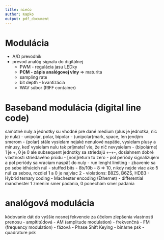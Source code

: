 ```yaml
---
title: niečo
author: Kapko
output: pdf_document
---
```


# Modulácia
- A/D prevodník
- prevod analóg signalu do digitálnej
    - PWM - regulácia jasu LEDky
    - **PCM - zápis analógovej vlny** => maturita
	- sampling rate
	- bit depth - kvantizácia
	- WAV súbor (RIFF container)

# Baseband modulácia (digital line code)
samotné nuly a jednotky su vhodné pre dané medium (plus je jednotka, nic je nula)
- unipolar, polar, bipolar
    - (unipolar)mark, space, len jendým smerom
    - (polar) stále vysielam nejaké nenulové napätie, vysielam plusy a mínusy, keď vysielam nulu tak príjmateľ vie, že nič nevysielam
    - (bipolárne) 1 je +, 0 je 0 ale subsequent jednotky sa striedajú +-+-, dosiahnem dobré vlastnosti striedavého prúdu
- [non]return to zero - pol periódy signalizujem a pol periódy sa vraciam naspäť do nuly
- run lenght limiting - zbavenie sa po sebe idhúcich núl
    - stuffed bits
    - 8b/10b - 8 => 10, nikdy nejde viac ako 5 núl za sebou, rozdiel 1 a 0 je najviac 2
    - violations: B8ZS, B6ZS, HDB3
- Hybrid ternary coding
- Machester encoding (Ethernet)
    - differential manchester 1 zmením smer padania, 0 ponechám smer padania

# analógová modulácia
kódovanie dát do vyššie nosnej fekvencie za účelom zlepšenia vlastností prenosu
- ampltitúdová - AM (amplitude modulation)
- frekvenčná - FM (frequency modulation) 
- fázová - Phase Shift Keying
    - binárne psk
    - quadrature psk
